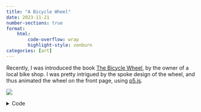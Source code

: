 ```yaml
---
title: "A Bicycle Wheel"
date: 2023-11-21
number-sections: true
format: 
    html:
        code-overflow: wrap
        highlight-style: zenburn
categories: [art]
---
```


Recently, I was introduced the book [The Bicycle Wheel](https://www.goodreads.com/en/book/show/733514), by the owner of a local bike shop. I was pretty intrigued by the spoke design of the wheel, and thus animated the wheel on the front page, using [p5.js](https://p5js.org/).

![](images/wheel.gif){fig-align="center"}

<details>
<summary>Code</summary>

```javascript

function setup() {
  createCanvas(400, 400);
  
  x_center = width/2;
  y_center = height/2;
  r_outer = width * (0.75/2);
  r_inner = r_outer / 7.5;
  width_rim = 12;
  width_spoke = 2;
  
  t = 0;
  speed = 0.01;
}

function draw() { // loop (by default)
  translate(x_center, y_center);
  t = t + speed;
  rotate(t);
  
  // background(220);
  background(213,181,156); // kraft paper
  
  noFill();
  strokeWeight(width_rim);
  // rim
  circle(0, 0, 2 * r_outer); // rim
  // hub
  circle(0, 0, 2 * r_inner);
  fill(0);
  circle(0, 0, 0.25 * r_inner);
  noFill();
  
  strokeWeight(width_spoke);
  crossSpokesRealistic(9);
}

function crossSpokesRealistic(n_groups) {
  let N_I = 2;
  let N_O = 4;
  let N_INNER = N_I * n_groups;
  let N_OUTER = N_O * n_groups;
  let START1 = 7;
  let START2 = -2;
  let outerAngles = Array.from({ length: N_OUTER }, (_, i) => map(i, 0, N_OUTER, 0, TWO_PI));
  let innerAngles = Array.from({ length: N_INNER }, (_, i) => map(i, 0, N_INNER, 0, TWO_PI));
  let params = [
    [0, 7],
    [0, 7 + 1],
    [3, 1 + 1],
    [3, 1]
  ]
  for (let k = 0; k < params.length; ++k) {
    let param = params[k];
    let start_inner = param[0];
    let start_outer = param[1];
    for (let i = 0; i < n_groups; ++i) {
      let theta_inner = innerAngles[(start_inner + i * N_I) % N_INNER];
      let theta_outer = outerAngles[(start_outer + i * N_O) % N_OUTER];
      let x_inner = r_inner * cos(theta_inner);
      let y_inner = r_inner * sin(theta_inner);
      let x_outer = r_outer * cos(theta_outer);
      let y_outer = r_outer * sin(theta_outer);
      line(x_inner, y_inner, x_outer, y_outer);
    }
  }
}

function keyPressed() {
  if (key === 's') {
    saveGif('wheel', 20);
  }
}
```

</details>